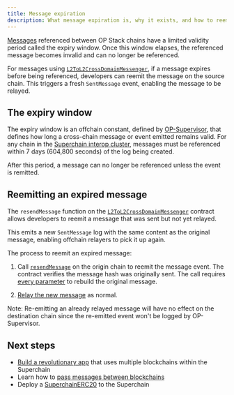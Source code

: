 ```yaml
---
title: Message expiration
description: What message expiration is, why it exists, and how to reemit a previously sent message if it has expired and was never relayed.
---
```


[Messages](/interop/message-passing) referenced between OP Stack chains have a limited validity period called the expiry window. Once this window elapses, the referenced message becomes invalid and can no longer be referenced.

For messages using [`L2ToL2CrossDomainMessenger`](/interop/message-passing), if a message expires before being referenced, developers can reemit the message on the source chain. This triggers a fresh `SentMessage` event, enabling the message to be relayed.

## The expiry window

The expiry window is an offchain constant, defined by [OP-Supervisor](/interop/op-supervisor), that defines how long a cross-chain message or event emitted remains valid. For any chain in the [Superchain interop cluster](/interop/explainer#superchain-interop-cluster), messages must be referenced within 7 days (604,800 seconds) of the log being created.

After this period, a message can no longer be referenced unless the event is remitted.

## Reemitting an expired message

The `resendMessage` function on the [`L2ToL2CrossDomainMessenger`](/interop/message-passing) contract allows developers to reemit a message that was sent but not yet relayed.

This emits a new `SentMessage` log with the same content as the original message, enabling offchain relayers to pick it up again.

The process to reemit an expired message:

1.  Call [`resendMessage`](https://github.com/ethereum-optimism/optimism/blob/a979a9444dbb482843f2a42f437ced54a8ac1053/packages/contracts-bedrock/interfaces/L2/IL2ToL2CrossDomainMessenger.sol#L110-L128) on the origin chain to reemit the message event. The contract verifies the message hash was originally sent. The call requires   [every parameter](https://github.com/ethereum-optimism/optimism/blob/a979a9444dbb482843f2a42f437ced54a8ac1053/packages/contracts-bedrock/interfaces/L2/IL2ToL2CrossDomainMessenger.sol#L110-L128) to rebuild the original message.

2.  [Relay the new message](/interop/message-passing#executing-message) as normal.

Note: Re-emitting an already relayed message will have no effect on the destination chain since the re-emitted event won't be logged by OP-Supervisor. 

## Next steps

*   [Build a revolutionary app](/app-developers/get-started) that uses multiple blockchains within the Superchain
*   Learn how to [pass messages between blockchains](/interop/tutorials/message-passing)
*   Deploy a [SuperchainERC20](/interop/tutorials/deploy-superchain-erc20) to the Superchain
